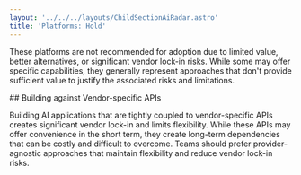 ```yaml
---
layout: '../../../layouts/ChildSectionAiRadar.astro'
title: 'Platforms: Hold'
---
```


These platforms are not recommended for adoption due to limited value, better alternatives, or significant vendor lock-in risks. While some may offer specific capabilities, they generally represent approaches that don't provide sufficient value to justify the associated risks and limitations.

<div
  data-radar
  data-meta='{"label":"Building against Vendor-specific APIs"}'
/>
## Building against Vendor-specific APIs

Building AI applications that are tightly coupled to vendor-specific APIs creates significant vendor lock-in and limits flexibility. While these APIs may offer convenience in the short term, they create long-term dependencies that can be costly and difficult to overcome. Teams should prefer provider-agnostic approaches that maintain flexibility and reduce vendor lock-in risks.
